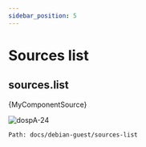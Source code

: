 ```yaml
---
sidebar_position: 5
---
```


# Sources list
## sources.list


<CodeBlock >{MyComponentSource}</CodeBlock>

![dospA-24](../../static/img/legacy/dospA-24.jpg)


```
Path: docs/debian-guest/sources-list
```